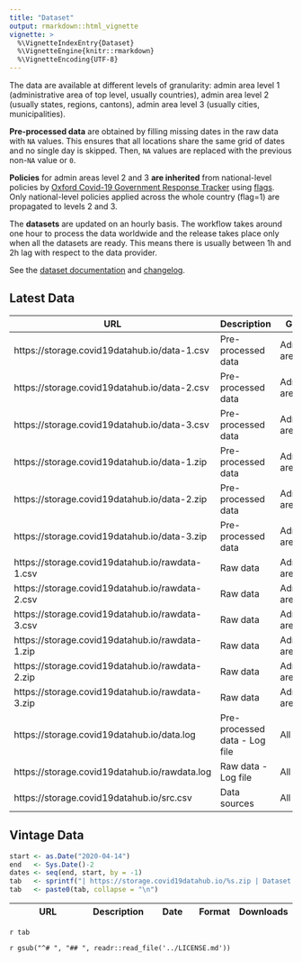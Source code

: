 ```yaml
---
title: "Dataset"
output: rmarkdown::html_vignette
vignette: >
  %\VignetteIndexEntry{Dataset}
  %\VignetteEngine{knitr::rmarkdown}
  %\VignetteEncoding{UTF-8}
---
```


The data are available at different levels of granularity: admin area level 1 (administrative area of top level, usually countries), admin area level 2 (usually states, regions, cantons), admin area level 3 (usually cities, municipalities). 

**Pre-processed data** are obtained by filling missing dates in the raw data with `NA` values. This ensures that all locations share the same grid of dates and no single day is skipped. Then, `NA` values are replaced with the previous non-`NA` value or `0`.

**Policies** for admin areas level 2 and 3 **are inherited** from national-level policies by [Oxford Covid-19 Government Response Tracker](https://github.com/OxCGRT/covid-policy-tracker) using [flags](https://github.com/OxCGRT/covid-policy-tracker/blob/master/documentation/codebook.md). Only national-level policies applied across the whole country (flag=1) are propagated to levels 2 and 3.

The **datasets** are updated on an hourly basis. The workflow takes around one hour to process the data worldwide and the release takes place only when all the datasets are ready. This means there is usually between 1h and 2h lag with respect to the data provider. 

See the [dataset documentation](/articles/doc/data.html) and [changelog](/news/index.html).

## Latest Data

| URL                              | Description                                                  | Granularity | Format | Downloads |
| ----------------------------------------------- | ----------------------- | --------------------------- | --- | ---------- |
| https://storage.covid19datahub.io/data-1.csv | Pre-processed data | Administrative area level 1 | CSV | ![](https://storage.covid19datahub.io/downloads/data-1.csv.svg) | 
| https://storage.covid19datahub.io/data-2.csv | Pre-processed data | Administrative area level 2 | CSV | ![](https://storage.covid19datahub.io/downloads/data-2.csv.svg) |
| https://storage.covid19datahub.io/data-3.csv | Pre-processed data | Administrative area level 3 | CSV | ![](https://storage.covid19datahub.io/downloads/data-3.csv.svg) |
| https://storage.covid19datahub.io/data-1.zip | Pre-processed data | Administrative area level 1 | ZIP | ![](https://storage.covid19datahub.io/downloads/data-1.zip.svg) |
| https://storage.covid19datahub.io/data-2.zip | Pre-processed data | Administrative area level 2 | ZIP | ![](https://storage.covid19datahub.io/downloads/data-2.zip.svg) |
| https://storage.covid19datahub.io/data-3.zip | Pre-processed data | Administrative area level 3 | ZIP | ![](https://storage.covid19datahub.io/downloads/data-3.zip.svg) |
| https://storage.covid19datahub.io/rawdata-1.csv | Raw data | Administrative area level 1 | CSV | ![](https://storage.covid19datahub.io/downloads/rawdata-1.csv.svg) |
| https://storage.covid19datahub.io/rawdata-2.csv | Raw data | Administrative area level 2 | CSV | ![](https://storage.covid19datahub.io/downloads/rawdata-2.csv.svg) |
| https://storage.covid19datahub.io/rawdata-3.csv | Raw data | Administrative area level 3 | CSV | ![](https://storage.covid19datahub.io/downloads/rawdata-3.csv.svg) |
| https://storage.covid19datahub.io/rawdata-1.zip | Raw data | Administrative area level 1 | ZIP | ![](https://storage.covid19datahub.io/downloads/rawdata-1.zip.svg) |
| https://storage.covid19datahub.io/rawdata-2.zip | Raw data | Administrative area level 2 | ZIP | ![](https://storage.covid19datahub.io/downloads/rawdata-2.zip.svg) |
| https://storage.covid19datahub.io/rawdata-3.zip | Raw data | Administrative area level 3 | ZIP | ![](https://storage.covid19datahub.io/downloads/rawdata-3.zip.svg) |
| https://storage.covid19datahub.io/data.log | Pre-processed data - Log file | All levels | CSV | ![](https://storage.covid19datahub.io/downloads/data.log.svg) |
| https://storage.covid19datahub.io/rawdata.log | Raw data - Log file | All levels | CSV | ![](https://storage.covid19datahub.io/downloads/rawdata.log.svg) |
| https://storage.covid19datahub.io/src.csv | Data sources | All levels | CSV | ![](https://storage.covid19datahub.io/downloads/src.csv.svg) |


## Vintage Data

```r
start <- as.Date("2020-04-14")
end   <- Sys.Date()-2
dates <- seq(end, start, by = -1)
tab   <- sprintf("| https://storage.covid19datahub.io/%s.zip | Dataset snapshot (vintage) | %s | ZIP | ![](https://storage.covid19datahub.io/downloads/%s.zip.svg) |", dates, dates, dates)
tab   <- paste0(tab, collapse = "\n")
```


| URL                              | Description                                                  | Date | Format | Downloads |
| ----------------------------------------------- | --------------------------- | ----------------------- | --- | ---------- |
`r tab`

`r gsub("^# ", "## ", readr::read_file('../LICENSE.md'))`
